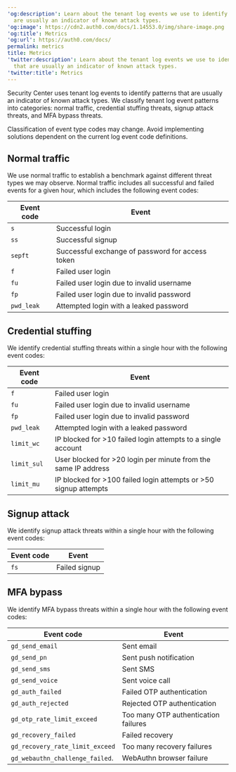 ---
'og:description': Learn about the tenant log events we use to identify patterns that
  are usually an indicator of known attack types.
'og:image': https://cdn2.auth0.com/docs/1.14553.0/img/share-image.png
'og:title': Metrics
'og:url': https://auth0.com/docs/
permalink: metrics
title: Metrics
'twitter:description': Learn about the tenant log events we use to identify patterns
  that are usually an indicator of known attack types.
'twitter:title': Metrics
---
Security Center uses tenant log events to identify patterns that are usually an indicator of known attack types. We classify tenant log event patterns into categories: normal traffic, credential stuffing threats, signup attack threats, and <Tooltip tip="Multi-factor authentication (MFA): User authentication process that uses a factor in addition to username and password such as a code via SMS." cta="View Glossary" href="/docs/glossary?term=MFA">MFA</Tooltip> bypass threats.

<Warning>

Classification of event type codes may change. Avoid implementing solutions dependent on the current log event code definitions.

</Warning>

## Normal traffic

We use normal traffic to establish a benchmark against different threat types we may observe. Normal traffic includes all successful and failed events for a given hour, which includes the following event codes:

<table class="table"><thead>
<tr>
<th>Event code</th>
<th>Event</th>
</tr>
</thead>
<tbody>
<tr>
<td><code>s</code></td>
<td>Successful login</td>
</tr>
<tr>
<td><code>ss</code></td>
<td>Successful signup</td>
</tr>
<tr>
<td><code>sepft</code></td>
<td>Successful exchange of password for access token</td>
</tr>
<tr>
<td><code>f</code></td>
<td>Failed user login</td>
</tr>
<tr>
<td><code>fu</code></td>
<td>Failed user login due to invalid username</td>
</tr>
<tr>
<td><code>fp</code></td>
<td>Failed user login due to invalid password</td>
</tr>
<tr>
<td><code>pwd_leak</code></td>
<td>Attempted login with a leaked password</td>
</tr>
</tbody>
</table>

## Credential stuffing

We identify credential stuffing threats within a single hour with the following event codes:

<table class="table"><thead>
<tr>
<th>Event code</th>
<th>Event</th>
</tr>
</thead>
<tbody>
<tr>
<td><code>f</code></td>
<td>Failed user login</td>
</tr>
<tr>
<td><code>fu</code></td>
<td>Failed user login due to invalid username</td>
</tr>
<tr>
<td><code>fp</code></td>
<td>Failed user login due to invalid password</td>
</tr>
<tr>
<td><code>pwd_leak</code></td>
<td>Attempted login with a leaked password</td>
</tr>
<tr>
<td><code>limit_wc</code></td>
<td>IP blocked for &gt;10 failed login attempts to a single account</td>
</tr>
<tr>
<td><code>limit_sul</code></td>
<td>User blocked for &gt;20 login per minute from the same IP address</td>
</tr>
<tr>
<td><code>limit_mu</code></td>
<td>IP blocked for &gt;100 failed login attempts or &gt;50 signup attempts</td>
</tr>
</tbody>
</table>

## Signup attack

We identify signup attack threats within a single hour with the following event codes:

<table class="table"><thead>
<tr>
<th>Event code</th>
<th>Event</th>
</tr>
</thead>
<tbody>
<tr>
<td><code>fs</code></td>
<td>Failed signup</td>
</tr>
</tbody>
</table>

## MFA bypass

We identify MFA bypass threats within a single hour with the following event codes:

<table class="table"><thead>
<tr>
<th>Event code</th>
<th>Event</th>
</tr>
</thead>
<tbody>
<tr>
<td><code>gd_send_email</code></td>
<td>Sent email</td>
</tr>
<tr>
<td><code>gd_send_pn</code></td>
<td>Sent push notification</td>
</tr>
<tr>
<td><code>gd_send_sms</code></td>
<td>Sent SMS</td>
</tr>
<tr>
<td><code>gd_send_voice</code></td>
<td>Sent voice call</td>
</tr>
<tr>
<td><code>gd_auth_failed</code></td>
<td>Failed OTP authentication</td>
</tr>
<tr>
<td><code>gd_auth_rejected</code></td>
<td>Rejected OTP authentication</td>
</tr>
<tr>
<td><code>gd_otp_rate_limit_exceed</code></td>
<td>Too many OTP authentication failures</td>
</tr>
<tr>
<td><code>gd_recovery_failed</code></td>
<td>Failed recovery</td>
</tr>
<tr>
<td><code>gd_recovery_rate_limit_exceed</code></td>
<td>Too many recovery failures</td>
</tr>
<tr>
<td><code>gd_webauthn_challenge_failed</code>.</td>
<td>WebAuthn browser failure</td>
</tr>
</tbody>
</table>